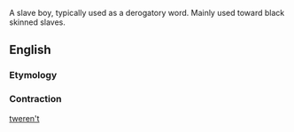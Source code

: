 A slave boy, typically used as a derogatory word. Mainly used toward black skinned slaves.

==English==

===Etymology===
{{suffix|en|’twere|n't}}

===Contraction===
{{en-cont}}


[[Category:English double contractions|tweren't]]